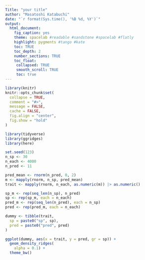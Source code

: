 ```yaml
---
Title: "your title"
author: "Masatoshi Katabuchi"
date: "`r format(Sys.time(), '%B %d, %Y')`"
output:
  html_document:
    fig_caption: yes
    theme: spacelab #readable #sandstone #spacelab #flatly
    highlight: pygments #tango #kate
    toc: TRUE
    toc_depth: 2
    number_sections: TRUE
    toc_float:
     collapsed: TRUE
     smooth_scroll: TRUE
     toc: true
---
```


```r
library(knitr)
knitr::opts_chunk$set(
  collapse = TRUE,
  comment = "#>",
  message = FALSE,
  cache = FALSE,
  fig.align = "center",
  fig.show = "hold"
)
```

```r
library(tidyverse)
library(ggridges)
library(here)
```

```r
set.seed(123)
n_sp <- 30
n_each <- 4000
n_pred <- 11

pred_mean <- rnorm(n_pred, 0, 2)
m <- mapply(rnorm, n_sp, pred_mean)
trait <- mapply(rnorm, n_each, as.numeric(m)) |> as.numeric()

sp_m <- rep(seq_len(n_sp), n_pred)
sp <- rep(sp_m, each = n_each)
pred_m <- rep(seq_len(n_pred), each = n_sp)
pred <- rep(pred_m, each = n_each)

dummy <- tibble(trait,
  sp = paste0("sp", sp),
  pred = paste0("pred", pred)
)

ggplot(dummy, aes(x = trait, y = pred, gr = sp)) +
  geom_density_ridges(
    alpha = 0.1) +
  theme_bw()

```
